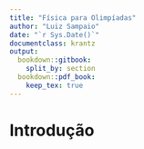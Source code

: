 ```yaml
---
title: "Física para Olimpíadas"
author: "Luiz Sampaio"
date: "`r Sys.Date()`"
documentclass: krantz
output:
  bookdown::gitbook:
    split_by: section
  bookdown::pdf_book:
    keep_tex: true
---
```


# Introdução {-}

